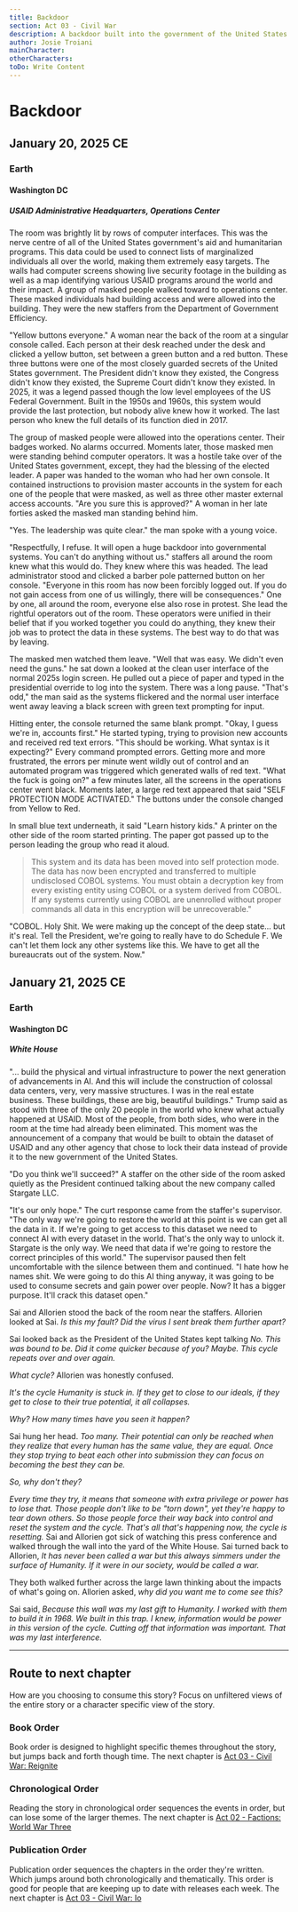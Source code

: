 ```yaml
---
title: Backdoor
section: Act 03 - Civil War
description: A backdoor built into the government of the United States decades ago gets triggered and locks down some key data that is needed to enforce power and restart the cycle.
author: Josie Troiani
mainCharacter:
otherCharacters:
toDo: Write Content
---
```


# Backdoor

## January 20, 2025 CE

### Earth

#### Washington DC

##### USAID Administrative Headquarters, Operations Center

The room was brightly lit by rows of computer interfaces. This was the nerve centre of all of the United States government's aid and humanitarian programs. This data could be used to connect lists of marginalized individuals all over the world, making them extremely easy targets. The walls had computer screens showing live security footage in the building as well as a map identifying various USAID programs around the world and their impact. A group of masked people walked toward to operations center. These masked individuals had building access and were allowed into the building. They were the new staffers from the Department of Government Efficiency.

"Yellow buttons everyone." A woman near the back of the room at a singular console called. Each person at their desk reached under the desk and clicked a yellow button, set between a green button and a red button. These three buttons were one of the most closely guarded secrets of the United States government. The President didn't know they existed, the Congress didn't know they existed, the Supreme Court didn't know they existed. In 2025, it was a legend passed though the low level employees of the US Federal Government. Built in the 1950s and 1960s, this system would provide the last protection, but nobody alive knew how it worked. The last person who knew the full details of its function died in 2017.

The group of masked people were allowed into the operations center. Their badges worked. No alarms occurred. Moments later, those masked men were standing behind computer operators. It was a hostile take over of the United States government, except, they had the blessing of the elected leader. A paper was handed to the woman who had her own console. It contained instructions to provision master accounts in the system for each one of the people that were masked, as well as three other master external access accounts. "Are you sure this is approved?" A woman in her late forties asked the masked man standing behind him.

"Yes. The leadership was quite clear." the man spoke with a young voice.

"Respectfully, I refuse. It will open a huge backdoor into governmental systems. You can't do anything without us." staffers all around the room knew what this would do. They knew where this was headed. The lead administrator stood and clicked a barber pole patterned button on her console. "Everyone in this room has now been forcibly logged out. If you do not gain access from one of us willingly, there will be consequences." One by one, all around the room, everyone else also rose in protest. She lead the rightful operators out of the room. These operators were unified in their belief that if you worked together you could do anything, they knew their job was to protect the data in these systems. The best way to do that was by leaving.

The masked men watched them leave. "Well that was easy. We didn't even need the guns." he sat down a looked at the clean user interface of the normal 2025s login screen. He pulled out a piece of paper and typed in the presidential override to log into the system. There was a long pause. "That's odd," the man said as the systems flickered and the normal user interface went away leaving a black screen with green text prompting for input.

Hitting enter, the console returned the same blank prompt. "Okay, I guess we're in, accounts first." He started typing, trying to provision new accounts and received red text errors. "This should be working. What syntax is it expecting?" Every command prompted errors. Getting more and more frustrated, the errors per minute went wildly out of control and an automated program was triggered which generated walls of red text. "What the fuck is going on?" a few minutes later, all the screens in the operations center went black. Moments later, a large red text appeared that said "SELF PROTECTION MODE ACTIVATED." The buttons under the console changed from Yellow to Red.

In small blue text underneath, it said "Learn history kids." A printer on the other side of the room started printing. The paper got passed up to the person leading the group who read it aloud.

> This system and its data has been moved into self protection mode. The data has now been encrypted and transferred to multiple undisclosed COBOL systems. You must obtain a decryption key from every existing entity using COBOL or a system derived from COBOL. If any systems currently using COBOL are unenrolled without proper commands all data in this encryption will be unrecoverable."

"COBOL. Holy Shit. We were making up the concept of the deep state... but it's real. Tell the President, we're going to really have to do Schedule F. We can't let them lock any other systems like this. We have to get all the bureaucrats out of the system. Now."

## January 21, 2025 CE

### Earth

#### Washington DC

##### White House

"... build the physical and virtual infrastructure to power the next generation of advancements in AI. And this will include the construction of colossal data centers, very, very massive structures. I was in the real estate business. These buildings, these are big, beautiful buildings." Trump said as stood with three of the only 20 people in the world who knew what actually happened at USAID. Most of the people, from both sides, who were in the room at the time had already been eliminated. This moment was the announcement of a company that would be built to obtain the dataset of USAID and any other agency that chose to lock their data instead of provide it to the new government of the United States.

"Do you think we'll succeed?" A staffer on the other side of the room asked quietly as the President continued talking about the new company called Stargate LLC.

"It's our only hope." The curt response came from the staffer's supervisor. "The only way we're going to restore the world at this point is we can get all the data in it. If we're going to get access to this dataset we need to connect AI with every dataset in the world. That's the only way to unlock it. Stargate is the only way. We need that data if we're going to restore the correct principles of this world." The supervisor paused then felt uncomfortable with the silence between them and continued. "I hate how he names shit. We were going to do this AI thing anyway, it was going to be used to consume secrets and gain power over people. Now? It has a bigger purpose. It'll crack this dataset open."

Sai and Allorien stood the back of the room near the staffers. Allorien looked at Sai. *Is this my fault? Did the virus I sent break them further apart?*

Sai looked back as the President of the United States kept talking *No. This was bound to be. Did it come quicker because of you? Maybe. This cycle repeats over and over again.*

*What cycle?* Allorien was honestly confused.

*It's the cycle Humanity is stuck in. If they get to close to our ideals, if they get to close to their true potential, it all collapses.*

*Why? How many times have you seen it happen?*

Sai hung her head. *Too many. Their potential can only be reached when they realize that every human has the same value, they are equal. Once they stop trying to beat each other into submission they can focus on becoming the best they can be.*

*So, why don't they?*

*Every time they try, it means that someone with extra privilege or power has to lose that. Those people don't like to be "torn down", yet they're happy to tear down others. So those people force their way back into control and reset the system and the cycle. That's all that's happening now, the cycle is resetting.* Sai and Allorien got sick of watching this press conference and walked through the wall into the yard of the White House. Sai turned back to Allorien, *It has never been called a war but this always simmers under the surface of Humanity. If it were in our society, would be called a war.*

They both walked further across the large lawn thinking about the impacts of what's going on. Allorien asked, *why did you want me to come see this?*

Sai said, *Because this wall was my last gift to Humanity. I worked with them to build it in 1968. We built in this trap. I knew, information would be power in this version of the cycle. Cutting off that information was important. That was my last interference.*

---

## Route to next chapter

How are you choosing to consume this story?
Focus on unfiltered views of the entire story or a character specific view of the story.


### Book Order

Book order is designed to highlight specific themes throughout the story, but jumps back and forth though time.
<Callout type="info" emoji="️📖">
    The next chapter is [Act 03 - Civil War: Reignite](./reignite.mdx)
</Callout>

### Chronological Order

Reading the story in chronological order sequences the events in order, but can lose some of the larger themes.
<Callout type="info" emoji="️🕰️">
    The next chapter is [Act 02 - Factions: World War Three](../factions/worldwarthree.mdx)
</Callout>

### Publication Order

Publication order sequences the chapters in the order they're written. Which jumps around both chronologically and thematically. This order is good for people that are keeping up to date with releases each week.
<Callout type="info" emoji="️✍️">
    The next chapter is [Act 03 - Civil War: Io](./io.mdx)
</Callout>
